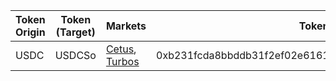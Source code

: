 | Token Origin | Token (Target) | Markets                                                                      | Token contract address                                             |
| ------------ | -------------- | ---------------------------------------------------------------------------- | ------------------------------------------------------------------ |
| USDC         | USDCSo         | [Cetus](https://app.cetus.zone/), [Turbos](https://app.turbos.finance/trade) | 0xb231fcda8bbddb31f2ef02e6161444aec64a514e2c89279584ac9806ce9cf037 |
